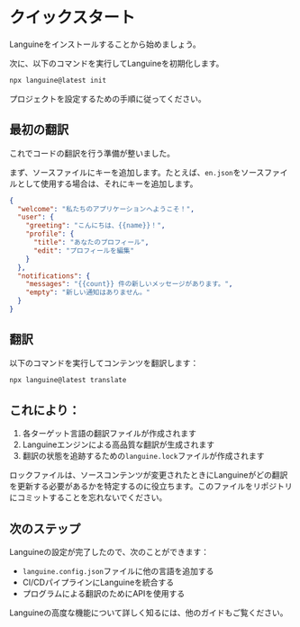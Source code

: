 # クイックスタート

Languineをインストールすることから始めましょう。

次に、以下のコマンドを実行してLanguineを初期化します。

```bash title="ターミナル"
npx languine@latest init
```

プロジェクトを設定するための手順に従ってください。

## 最初の翻訳

これでコードの翻訳を行う準備が整いました。

まず、ソースファイルにキーを追加します。たとえば、`en.json`をソースファイルとして使用する場合は、それにキーを追加します。

```json title="src/locales/en.json"
{
  "welcome": "私たちのアプリケーションへようこそ！",
  "user": {
    "greeting": "こんにちは、{{name}}！",
    "profile": {
      "title": "あなたのプロフィール",
      "edit": "プロフィールを編集"
    }
  },
  "notifications": {
    "messages": "{{count}} 件の新しいメッセージがあります。",
    "empty": "新しい通知はありません。"
  }
}

```


## 翻訳

以下のコマンドを実行してコンテンツを翻訳します：

```bash title="ターミナル"
npx languine@latest translate
```

## これにより：
1. 各ターゲット言語の翻訳ファイルが作成されます
2. Languineエンジンによる高品質な翻訳が生成されます
3. 翻訳の状態を追跡するための`languine.lock`ファイルが作成されます

ロックファイルは、ソースコンテンツが変更されたときにLanguineがどの翻訳を更新する必要があるかを特定するのに役立ちます。このファイルをリポジトリにコミットすることを忘れないでください。

## 次のステップ

Languineの設定が完了したので、次のことができます：
- `languine.config.json`ファイルに他の言語を追加する
- CI/CDパイプラインにLanguineを統合する
- プログラムによる翻訳のためにAPIを使用する

Languineの高度な機能について詳しく知るには、他のガイドもご覧ください。